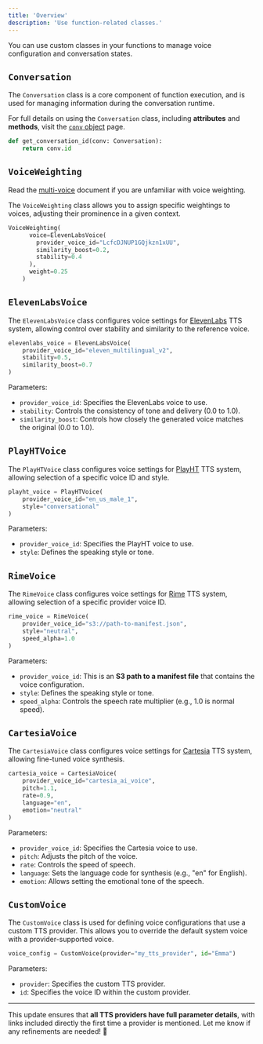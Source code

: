 ```yaml
---
title: 'Overview'
description: 'Use function-related classes.'
---
```


You can use custom classes in your functions to manage voice configuration and
conversation states.

## `Conversation`

The `Conversation` class is a core component of function execution, and is used for managing information during the conversation runtime.

<Tip> For full details on using the `Conversation` class, including **attributes** and **methods**, visit the [`conv` object](classes/conv-object) page. </Tip>

```python
def get_conversation_id(conv: Conversation):
    return conv.id
```

## `VoiceWeighting`

Read the [multi-voice](/voice/multi-voice) document if you are unfamiliar with voice weighting.

The `VoiceWeighting` class allows you to assign specific weightings to voices, adjusting their prominence in a given context.

```python
VoiceWeighting(
      voice=ElevenLabsVoice(
        provider_voice_id="LcfcDJNUP1GQjkzn1xUU",
        similarity_boost=0.2,
        stability=0.4
      ),
      weight=0.25
    )
```

## `ElevenLabsVoice`

The `ElevenLabsVoice` class configures voice settings for [ElevenLabs](https://docs.elevenlabs.io/api-reference/voices) TTS system, allowing control over stability and similarity to the reference voice.

```python
elevenlabs_voice = ElevenLabsVoice(
    provider_voice_id="eleven_multilingual_v2",
    stability=0.5,
    similarity_boost=0.7
)
```

Parameters:
- `provider_voice_id`: Specifies the ElevenLabs voice to use.
- `stability`: Controls the consistency of tone and delivery (0.0 to 1.0).
- `similarity_boost`: Controls how closely the generated voice matches the original (0.0 to 1.0).

## `PlayHTVoice`

The `PlayHTVoice` class configures voice settings for [PlayHT](https://docs.play.ht/reference/voice-parameters) TTS system, allowing selection of a specific voice ID and style.

```python
playht_voice = PlayHTVoice(
    provider_voice_id="en_us_male_1",
    style="conversational"
)
```

Parameters:
- `provider_voice_id`: Specifies the PlayHT voice to use.
- `style`: Defines the speaking style or tone.

## `RimeVoice`

The `RimeVoice` class configures voice settings for [Rime](https://docs.rime.ai/api-reference/voices) TTS system, allowing selection of a specific provider voice ID.

```python
rime_voice = RimeVoice(
    provider_voice_id="s3://path-to-manifest.json",
    style="neutral",
    speed_alpha=1.0
)
```

Parameters:
- `provider_voice_id`: This is an **S3 path to a manifest file** that contains the voice configuration.
- `style`: Defines the speaking style or tone.
- `speed_alpha`: Controls the speech rate multiplier (e.g., 1.0 is normal speed).

## `CartesiaVoice`

The `CartesiaVoice` class configures voice settings for [Cartesia](https://docs.cartesia.ai/api-reference/tts/tts) TTS system, allowing fine-tuned voice synthesis.

```python
cartesia_voice = CartesiaVoice(
    provider_voice_id="cartesia_ai_voice",
    pitch=1.1,
    rate=0.9,
    language="en",
    emotion="neutral"
)
```

Parameters:
- `provider_voice_id`: Specifies the Cartesia voice to use.
- `pitch`: Adjusts the pitch of the voice.
- `rate`: Controls the speed of speech.
- `language`: Sets the language code for synthesis (e.g., "en" for English).
- `emotion`: Allows setting the emotional tone of the speech.

## `CustomVoice`

The `CustomVoice` class is used for defining voice configurations that use a custom TTS provider. This allows you to override the default system voice with a provider-supported voice.

```python
voice_config = CustomVoice(provider="my_tts_provider", id="Emma")
```

Parameters:
- `provider`: Specifies the custom TTS provider.
- `id`: Specifies the voice ID within the custom provider.

---

This update ensures that **all TTS providers have full parameter details**, with links included directly the first time a provider is mentioned. Let me know if any refinements are needed! 🚀
